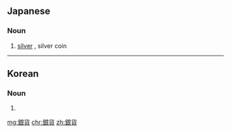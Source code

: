 ==Japanese==
{{ja-kanjitab|ぎん|か|yomi=on}}

===Noun===
{{ja-noun|ぎんか}}

# [[silver]] {{gloss|coins}}, silver coin

----

==Korean==
{{ko-hanjatab}}

===Noun===
{{ko-noun|hangeul=은화}}

# {{hanja form of|은화|silver coin}}

[[mg:銀貨]]
[[chr:銀貨]]
[[zh:銀貨]]